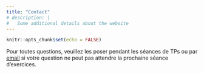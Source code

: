```yaml
---
title: "Contact"
# description: |
#   Some additional details about the website
---
```


```r
knitr::opts_chunk$set(echo = FALSE)
```

Pour toutes questions, veuillez les poser pendant les séances de TPs ou par [email](https://uclouvain.be/en/directories/antoine.soetewey) si votre question ne peut pas attendre la prochaine séance d'exercices.